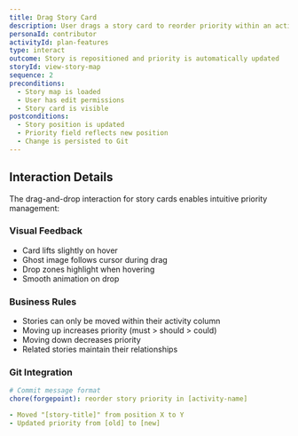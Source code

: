 ```yaml
---
title: Drag Story Card
description: User drags a story card to reorder priority within an activity
personaId: contributor
activityId: plan-features
type: interact
outcome: Story is repositioned and priority is automatically updated
storyId: view-story-map
sequence: 2
preconditions:
  - Story map is loaded
  - User has edit permissions
  - Story card is visible
postconditions:
  - Story position is updated
  - Priority field reflects new position
  - Change is persisted to Git
---
```


## Interaction Details

The drag-and-drop interaction for story cards enables intuitive priority management:

### Visual Feedback
- Card lifts slightly on hover
- Ghost image follows cursor during drag
- Drop zones highlight when hovering
- Smooth animation on drop

### Business Rules
- Stories can only be moved within their activity column
- Moving up increases priority (must > should > could)
- Moving down decreases priority
- Related stories maintain their relationships

### Git Integration
```yaml
# Commit message format
chore(forgepoint): reorder story priority in [activity-name]

- Moved "[story-title]" from position X to Y
- Updated priority from [old] to [new]
```